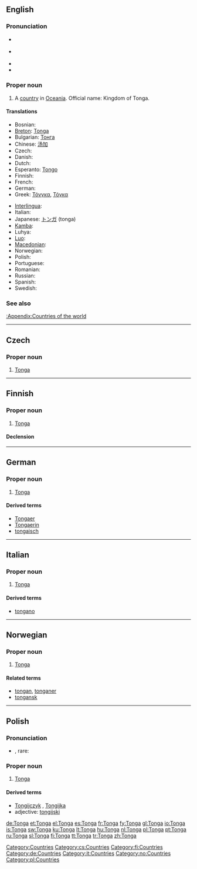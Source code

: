 {{also|tonga}}
==English==

===Pronunciation===
* {{a|UK}} {{IPA|/ˈtɒŋ.ə/|/ˈtɒŋ.ɡə/}}
* {{a|US}} {{IPA|/ˈtɑŋ.ɡə/|/ˈtɔŋ.ɡə/}}
* {{audio|en-us-Tonga.ogg|Audio (US)}}
* {{rhymes|ɒŋɡə}}

===Proper noun===
{{en-proper noun}}

# A [[country]] in [[Oceania]]. Official name: Kingdom of Tonga.

====Translations====
{{trans-top|country}}
* Bosnian: {{l|bs|Tonga}} {{f}}
* [[Breton]]: [[Tonga#Breton|Tonga]]
* Bulgarian: [[Тонга]]
* Chinese: [[汤加]]
* Czech: {{t-|cs|Tonga}}
* Danish: {{l|da|Tonga}}
* Dutch: {{l|nl|Tonga}}
* Esperanto: [[Tongo]]
* Finnish: {{l|fi|Tonga}}
* French: {{l|fr|Tonga}}
* German: {{l|de|Tonga}}
* Greek: [[Τόνγκα]], [[Τόγκα]]
{{trans-mid}}
* [[Interlingua]]: {{l|ia|Tonga}}
* Italian: {{l|it|Tonga}}
* Japanese: [[トンガ]] (tonga)
* [[Kamba]]: {{tø|kam|Tonga}}
* Luhya: {{tø|luy|Tonga}}
* [[Luo]]: {{tø|luo|Tonga}}
* [[Macedonian]]: {{t|mk|Тонга|f|tr=Tónga|sc=Cyrl|xs=Macedonian}}
* Norwegian: {{t-|no|Tonga}}
* Polish: {{l|pl|Tonga}} {{n}}
* Portuguese: {{l|pt|Tonga}}
* Romanian: {{t-|ro|Tonga|f}}
* Russian: {{t+|ru|Тонга|sc=Cyrl}}
* Spanish: {{l|es|Tonga}}
* Swedish: {{l|sv|Tonga}}
{{trans-bottom}}

===See also===
[[:Appendix:Countries of the world]]

[[Category:Countries]]

----

==Czech==

===Proper noun===
{{cs-proper noun|g=}}

# [[#English|Tonga]]

[[Category:cs:Countries]]

----

==Finnish==
{{wikipedia|lang=fi}}

===Proper noun===
{{infl|fi|proper noun}}

# [[#English|Tonga]]

====Declension====
{{fi-decl-koira|Tong|np=1}}

[[Category:fi:Countries]]

----

==German==
{{wikipedia|lang=de}}

===Proper noun===
{{infl|de|proper noun|g=n}}

# [[#English|Tonga]]

====Derived terms====
* [[Tongaer]]
* [[Tongaerin]]
* [[tongaisch]]

[[Category:de:Countries]]

----

==Italian==
{{wikipedia|lang=it}}

===Proper noun===
{{infl|it|proper noun|g=f}}

# [[#English|Tonga]]

====Derived terms====
* [[tongano]]

[[Category:it:Countries]]

----

==Norwegian==

===Proper noun===
{{infl|no|proper noun}}

# [[#English|Tonga]]

====Related terms====
* [[tongan]], [[tonganer]]
* [[tongansk]]

[[Category:no:Countries]]

----

==Polish==

===Pronunciation===
* {{IPA|/ˈt̪ɔŋɡa/|lang=pl}}, rare: {{IPAchar|/ˈt̪ɔn̪ɡa/}}

===Proper noun===
{{infl|pl|proper noun|g=n}}

# [[#English|Tonga]]

====Derived terms====
* [[Tongijczyk]] {{m}}, [[Tongijka]] {{f}}
* adjective: [[tongijski]]

[[Category:pl:Countries]]

[[de:Tonga]]
[[et:Tonga]]
[[el:Tonga]]
[[es:Tonga]]
[[fr:Tonga]]
[[fy:Tonga]]
[[gl:Tonga]]
[[io:Tonga]]
[[is:Tonga]]
[[sw:Tonga]]
[[ku:Tonga]]
[[lt:Tonga]]
[[hu:Tonga]]
[[nl:Tonga]]
[[pl:Tonga]]
[[pt:Tonga]]
[[ru:Tonga]]
[[sl:Tonga]]
[[fi:Tonga]]
[[tt:Tonga]]
[[tr:Tonga]]
[[zh:Tonga]]